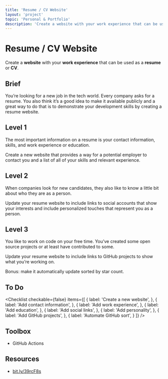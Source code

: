 ```yaml
---
title: 'Resume / CV Website'
layout: 'project'
topic: 'Personal & Portfolio'
description: 'Create a website with your work experience that can be used as a resume or CV.'
---
```



<ProjectHeader>

# Resume / CV Website

Create a <strong className="color-blue">website</strong> with your <strong className="color-blue">work experience</strong> that can be used as a <strong className="color-purple">resume</strong> or <strong className="color-purple">CV</strong>.

</ProjectHeader>

<ProjectContent>

## Brief

You’re looking for a new job in the tech world. Every company  asks for a resume. You also think it’s a good idea to make it available publicly and a great way to do that is to demonstrate your development skills by creating a resume website.

## Level 1

The most important information on a resume is your contact information, skills, and work experience or education.

Create a new website that provides a way for a potential employer to contact you and a list of all of your skills and relevant experience.

<LoginRequired>

## Level 2

When companies look for new candidates, they also like to know a little bit about who they are as a person.

Update your resume website to include links to social accounts that show your interests and include personalized touches that represent you as a person.

## Level 3

You like to work on code on your free time. You’ve created some open source projects or at least have contributed to some.

Update your resume website to include links to GitHub projects to show what you’re working on.

Bonus: make it automatically update sorted by star count.

</LoginRequired>

</ProjectContent>

<ProjectSidebar>

## To Do

<Checklist checkable={false} items={[
  {
    label: 'Create a new website',
  },
  {
    label: 'Add contact information',
  },
  {
    label: 'Add work experience',
  },
  {
    label: 'Add education',
  },
  {
    label: 'Add social links',
  },
  {
    label: 'Add personality',
  },
  {
    label: 'Add GitHub projects',
  },
  {
    label: 'Automate GitHub sort',
  }
]} />

## Toolbox
- GitHub Actions

## Resources
- [bit.ly/39rcF8s](https://bit.ly/39rcF8s)

</ProjectSidebar>